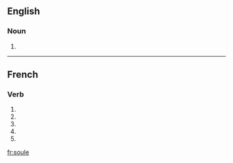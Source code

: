 {{see|soulé}}
==English==

===Noun===
{{en-noun}}

# {{obsolete spelling of|soul}}

----

==French==

===Verb===
{{fr-verb-form}}

# {{form of|[[first-person|First-person]] [[singular]] [[present indicative]]|souler|lang=French}}
# {{form of|[[third-person|Third-person]] [[singular]] [[present indicative]]| souler|lang=French}}
# {{form of|First-person singular [[present subjunctive]]|souler|lang=French}}
# {{form of|[[third-person|Third-person]] singular [[present subjunctive]]| souler|lang=French}}
# {{form of|Second-person singular [[imperative]]|souler |lang=French}}

[[fr:soule]]